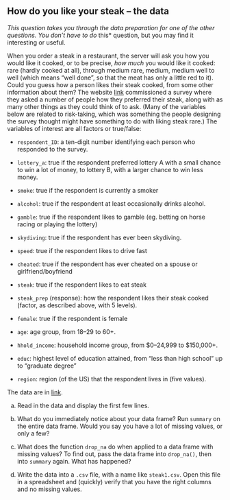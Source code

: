 ##  How do you like your steak -- the data


  <a name="q:steak-data">*</a> 
This question takes you through the data preparation for one
of the other questions. You don't have to do *this*
question, but you may find it interesting or useful.

When you order a steak in a restaurant, the server will ask
you how you would like it cooked, or to be precise, *how much*
you would like it cooked: rare (hardly cooked at all), through medium
rare, medium, medium well to well (which means "well done", so that
the meat has only a little red to it). Could you guess how a person
likes their steak cooked, from some other information about them? The
website [link](fivethirtyeight.com) commissioned a survey where they
asked a number of people how they preferred their steak, along with as
many other things as they could think of to ask. (Many of the
variables below are related to risk-taking, which was something the
people designing the survey thought might have something to do with
liking steak rare.) The variables of interest are all factors or true/false:



* `respondent_ID`: a ten-digit number identifying each
person who responded to the survey.

* `lottery_a`: true if the respondent preferred lottery A
with a small chance to win a lot of money, to lottery B, with a
larger chance to win less money.

* `smoke`: true if the respondent is currently a smoker

* `alcohol`: true if the respondent at least occasionally
drinks alcohol.

* `gamble`: true if the respondent likes to gamble (eg.
betting on horse racing or playing the lottery)

* `skydiving`: true if the respondent has ever been
skydiving.

* `speed`: true if the respondent likes to drive fast

* `cheated`: true if the respondent has ever cheated on a
spouse or girlfriend/boyfriend

* `steak`: true if the respondent likes to eat steak

* `steak_prep` (response): how the respondent likes their
steak cooked (factor, as described above, with 5 levels).

* `female`: true if the respondent is female

* `age`: age group, from 18--29 to 60+.

* `hhold_income`: household income group, from \$0--24,999
to \$150,000+.

* `educ`: highest level of education attained, from 
"less  than high school" 
up to "graduate degree"

* `region`: region (of the US)
that the respondent lives in (five values).


The data are in
[link](http://ritsokiguess.site/datafiles/steak.csv). 



(a) Read in the data and display the first few lines.



(b) What do you immediately notice about your data frame? Run `summary` on the entire data frame. Would you say you have a lot of missing values, or only a few?


(c) What does the function `drop_na` do when applied to a data frame with missing values? To find out, pass the data frame into `drop_na()`, then into `summary` again. What has happened?


(d) Write the data into a `.csv` file, with a name like
`steak1.csv`.  Open this file in a spreadsheet and (quickly)
verify that you have the right columns and no missing values.







